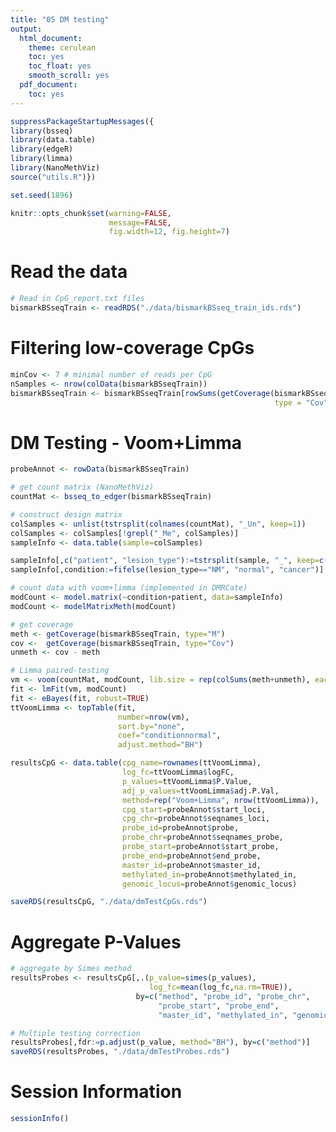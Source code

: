 ```yaml
---
title: "05 DM testing"
output:
  html_document:
    theme: cerulean
    toc: yes
    toc_float: yes
    smooth_scroll: yes
  pdf_document:
    toc: yes
---
```


```r
suppressPackageStartupMessages({
library(bsseq)
library(data.table)
library(edgeR)
library(limma)
library(NanoMethViz)
source("utils.R")})

set.seed(1896)

knitr::opts_chunk$set(warning=FALSE, 
                      message=FALSE,
                      fig.width=12, fig.height=7)
```

# Read the data

```r
# Read in CpG_report.txt files
bismarkBSseqTrain <- readRDS("./data/bismarkBSseq_train_ids.rds")
```

# Filtering low-coverage CpGs

```r
minCov <- 7 # minimal number of reads per CpG
nSamples <- nrow(colData(bismarkBSseqTrain))
bismarkBSseqTrain <- bismarkBSseqTrain[rowSums(getCoverage(bismarkBSseqTrain, 
                                                           type = "Cov")>=minCov)==nSamples,]
```

# DM Testing - Voom+Limma

```r
probeAnnot <- rowData(bismarkBSseqTrain)
```

```r
# get count matrix (NanoMethViz)
countMat <- bsseq_to_edger(bismarkBSseqTrain)

# construct design matrix
colSamples <- unlist(tstrsplit(colnames(countMat), "_Un", keep=1))
colSamples <- colSamples[!grepl("_Me", colSamples)]
sampleInfo <- data.table(sample=colSamples)

sampleInfo[,c("patient", "lesion_type"):=tstrsplit(sample, "_", keep=c(1,2))]
sampleInfo[,condition:=fifelse(lesion_type=="NM", "normal", "cancer")]

# count data with voom+limma (implemented in DMRCate)
modCount <- model.matrix(~condition+patient, data=sampleInfo)
modCount <- modelMatrixMeth(modCount)

# get coverage
meth <- getCoverage(bismarkBSseqTrain, type="M")
cov <-  getCoverage(bismarkBSseqTrain, type="Cov")
unmeth <- cov - meth

# Limma paired-testing
vm <- voom(countMat, modCount, lib.size = rep(colSums(meth+unmeth), each=2))$E
fit <- lmFit(vm, modCount)
fit <- eBayes(fit, robust=TRUE)
ttVoomLimma <- topTable(fit,
                        number=nrow(vm), 
                        sort.by="none",  
                        coef="conditionnormal",
                        adjust.method="BH")

resultsCpG <- data.table(cpg_name=rownames(ttVoomLimma),
                         log_fc=ttVoomLimma$logFC,
                         p_values=ttVoomLimma$P.Value,
                         adj_p_values=ttVoomLimma$adj.P.Val,
                         method=rep("Voom+Limma", nrow(ttVoomLimma)),
                         cpg_start=probeAnnot$start_loci,
                         cpg_chr=probeAnnot$seqnames_loci,
                         probe_id=probeAnnot$probe,
                         probe_chr=probeAnnot$seqnames_probe,
                         probe_start=probeAnnot$start_probe,
                         probe_end=probeAnnot$end_probe,
                         master_id=probeAnnot$master_id,
                         methylated_in=probeAnnot$methylated_in,
                         genomic_locus=probeAnnot$genomic_locus)

saveRDS(resultsCpG, "./data/dmTestCpGs.rds")
```


# Aggregate P-Values 

```r
# aggregate by Simes method
resultsProbes <- resultsCpG[,.(p_value=simes(p_values),
                               log_fc=mean(log_fc,na.rm=TRUE)), 
                            by=c("method", "probe_id", "probe_chr",
                                 "probe_start", "probe_end",
                                 "master_id", "methylated_in", "genomic_locus")]

# Multiple testing correction
resultsProbes[,fdr:=p.adjust(p_value, method="BH"), by=c("method")]
saveRDS(resultsProbes, "./data/dmTestProbes.rds")
```

# Session Information

```r
sessionInfo()
```